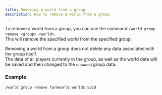 ```yaml
---
title: Removing a world from a group
description: How to remove a world from a group.
---
```


To remove a world from a group, you can use the command `/world group remove <group> <world>`.  
This will remove the specified world from the specified group.

<Callout type="info" title="Important">
  
  Removing a world from a group does not delete any data associated with the group itself.  
  The data of all players currently in the group, as well as the world data will be saved and then changed to the `unowned` group data.

</Callout>

### Example

```
/world group remove farmworld worlds:void
```
